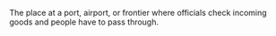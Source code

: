 The place at a port, airport, or frontier where officials check incoming goods and people have to pass through.
